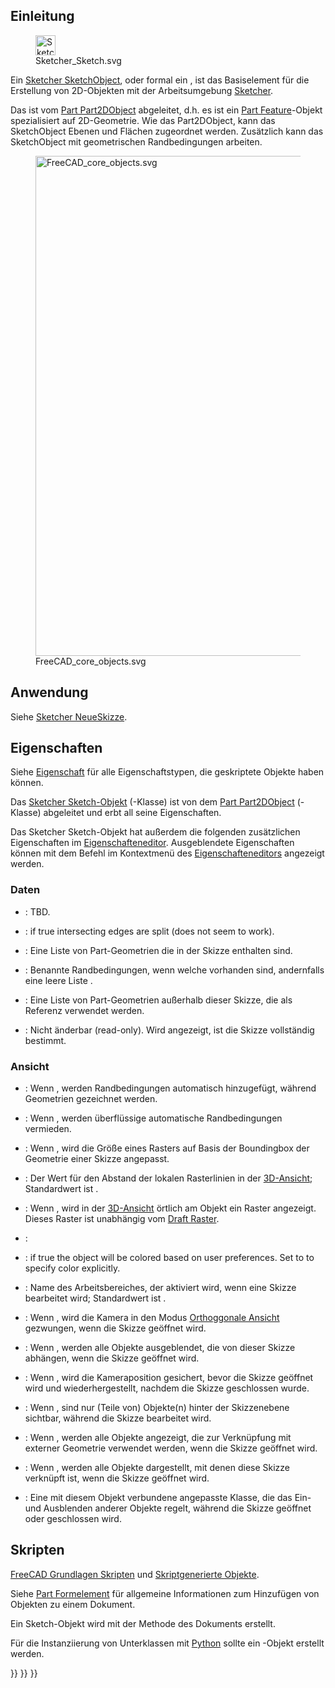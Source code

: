 <languages/>
{{TOCright}}

<span id="Introduction"></span>
== Einleitung ==

[[File:Sketcher_Sketch.svg|32px]]

Ein [[Sketcher_SketchObject/de|Sketcher SketchObject]], oder formal ein {{incode|Sketcher::SketchObject}}, ist das Basiselement für die Erstellung von 2D-Objekten mit der Arbeitsumgebung [[Sketcher_Workbench/de|Sketcher]].

Das {{incode|Sketcher::SketchObject}} ist vom [[Part_Part2DObject/de|Part Part2DObject]] abgeleitet, d.h. es ist ein [[Part Feature/de|Part Feature]]-Objekt spezialisiert auf 2D-Geometrie. Wie das Part2DObject, kann das SketchObject Ebenen und Flächen zugeordnet werden. Zusätzlich kann das SketchObject mit geometrischen Randbedingungen arbeiten.

[[File:FreeCAD_core_objects.svg|800px]]

{{Caption|Vereinfachtes Diagramm der Beziehungen zwischen den Kernobjekten in FreeCAD}}

<span id="Usage"></span>
==Anwendung==

Siehe [[Sketcher_NewSketch/de|Sketcher NeueSkizze]].

<span id="Properties"></span>
==Eigenschaften==

Siehe [[Property/de|Eigenschaft]] für alle Eigenschaftstypen, die geskriptete Objekte haben können.

Das [[Sketcher_SketchObject/de|Sketcher Sketch-Objekt]] ({{incode|Sketcher::SketchObject}}-Klasse) ist von dem [[Part_Part2DObject/de|Part Part2DObject]] ({{incode|Part::Part2DObject}}-Klasse) abgeleitet und erbt all seine Eigenschaften.

Das Sketcher Sketch-Objekt hat außerdem die folgenden zusätzlichen Eigenschaften im [[Property_editor/de|Eigenschafteneditor]]. Ausgeblendete Eigenschaften können mit dem Befehl {{MenuCommand|Ausgeblendete anzeigen}} im Kontextmenü des [[Property_editor/de|Eigenschafteneditors]] angezeigt werden.

<span id="Data"></span>
=== Daten ===

{{TitleProperty|Base}}

* {{PropertyData|Internal Shape|PartShape|Hidden}}: TBD.

{{TitleProperty|Internal Geometry}}

* {{PropertyData|Make Internals|Bool}}: if true intersecting edges are split (does not seem to work).

{{TitleProperty|Sketch}}

<div class="mw-translate-fuzzy">
* {{PropertyData/de|Geometry|GeometryList|Hidden}}: Eine Liste von Part-Geometrien die in der Skizze enthalten sind.
* {{PropertyData/de|Constraints|}}: Benannte Randbedingungen, wenn welche vorhanden sind, andernfalls eine leere Liste {{incode|[]}}.
* {{PropertyData/de|External Geometry|LinkSubList}}: Eine Liste von Part-Geometrien außerhalb dieser Skizze, die als Referenz verwendet werden.
* {{PropertyData/de|Fully Constrained|Bool|Hidden}}: Nicht änderbar (read-only). Wird {{TRUE}} angezeigt, ist die Skizze vollständig bestimmt.
</div>

<span id="View"></span>
=== Ansicht ===

{{TitleProperty|Auto Constraints}}

<div class="mw-translate-fuzzy">
* {{PropertyView/de|Autoconstraints|Bool}}: Wenn {{TRUE}}, werden Randbedingungen automatisch hinzugefügt, während Geometrien gezeichnet werden.
* {{PropertyView/de|Avoid Redundant|Bool}}: Wenn {{TRUE}}, werden überflüssige automatische Randbedingungen vermieden.
</div>

{{TitleProperty|Grid}}

<div class="mw-translate-fuzzy">
* {{PropertyView/de|Grid Auto|Bool}}: Wenn {{TRUE}}, wird die Größe eines Rasters auf Basis der Boundingbox der Geometrie einer Skizze angepasst.
* {{PropertyView/de|Grid Size|Length}}: Der Wert für den Abstand der lokalen Rasterlinien in der [[3D_view/de|3D-Ansicht]]; Standardwert ist {{value|10 mm}}.
* {{PropertyView/de|Show Grid|Bool}}: Wenn {{TRUE}}, wird in der [[3D_view/de|3D-Ansicht]] örtlich am Objekt ein Raster angezeigt. Dieses Raster ist unabhängig vom [[Draft_ToggleGrid/de|Draft Raster]].
</div>

{{TitleProperty|Layers}}

* {{PropertyView|Visual Layer List|BadType}}:

{{TitleProperty|Object Style}}

* {{PropertyView|Auto Color|Bool}}: if true the object will be colored based on user preferences. Set to {{False}} to specify color explicitly.

{{TitleProperty|Visibility automation}}

<div class="mw-translate-fuzzy">
* {{PropertyView/de|Editing Workbench|String}}: Name des Arbeitsbereiches, der aktiviert wird, wenn eine Skizze bearbeitet wird; Standardwert ist {{value|SketcherWorkbench}}.
* {{PropertyView/de|Force Ortho|Bool}}: Wenn {{TRUE}}, wird die Kamera in den Modus [[Std_OrthographicCamera/de|Orthoggonale Ansicht]] gezwungen, wenn die Skizze geöffnet wird.
* {{PropertyView/de|Hide Dependent|Bool}}: Wenn {{TRUE}}, werden alle Objekte ausgeblendet, die von dieser Skizze abhängen, wenn die Skizze geöffnet wird.
* {{PropertyView/de|Restore Camera|Bool}}: Wenn {{TRUE}}, wird die Kameraposition gesichert, bevor die Skizze geöffnet wird und wiederhergestellt, nachdem die Skizze geschlossen wurde.
* {{PropertyView/de|Section View|Bool}}: Wenn {{TRUE}}, sind nur (Teile von) Objekte(n) hinter der Skizzenebene sichtbar, während die Skizze bearbeitet wird.
* {{PropertyView/de|Show Links|Bool}}: Wenn {{TRUE}}, werden alle Objekte angezeigt, die zur Verknüpfung mit externer Geometrie verwendet werden, wenn die Skizze geöffnet wird.
* {{PropertyView/de|Show Support|Bool}}: Wenn {{TRUE}}, werden alle Objekte dargestellt, mit denen diese Skizze verknüpft ist, wenn die Skizze geöffnet wird.
* {{PropertyView/de|Tempo Vis|PythonObject|Hidden}}: Eine mit diesem Objekt verbundene angepasste Klasse, die das Ein- und Ausblenden anderer Objekte regelt, während die Skizze geöffnet oder geschlossen wird.
</div>

<span id="Scripting"></span>
== Skripten ==

{{Emphasis|Siehe auch:}} [[FreeCAD_Scripting_Basics/de|FreeCAD Grundlagen Skripten]] und [[Scripted_objects/de|Skriptgenerierte Objekte]].

Siehe [[Part_Feature/de|Part Formelement]] für allgemeine Informationen zum Hinzufügen von Objekten zu einem Dokument.

Ein Sketch-Objekt wird mit der {{incode|addObject()}} Methode des Dokuments erstellt.

{{Code|code=
import FreeCAD as App

doc = App.newDocument()
obj = App.ActiveDocument.addObject("Sketcher::SketchObject", "Sketch")
obj.Label = "Custom label"
}}

Für die Instanziierung von Unterklassen mit [[Python/de|Python]] sollte ein {{incode|Sketcher::SketchObjectPython}}-Objekt erstellt werden.

{{Code|code=
import FreeCAD as App

doc = App.newDocument()
obj = App.ActiveDocument.addObject("Sketcher::SketchObjectPython", "CustomSketch")
obj.Label = "Custom label"
}}


{{Sketcher_Tools_navi{{#translation:}}}}
{{Document_objects_navi{{#translation:}}}}
{{Userdocnavi{{#translation:}}}}
